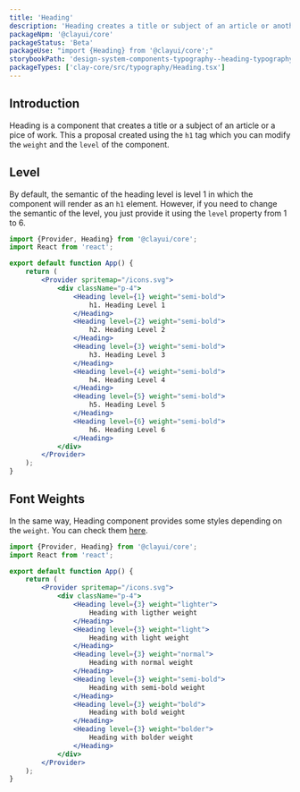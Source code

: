```yaml
---
title: 'Heading'
description: 'Heading creates a title or subject of an article or another piece of written work.'
packageNpm: '@clayui/core'
packageStatus: 'Beta'
packageUse: "import {Heading} from '@clayui/core';"
storybookPath: 'design-system-components-typography--heading-typography'
packageTypes: ['clay-core/src/typography/Heading.tsx']
---
```


## Introduction

Heading is a component that creates a title or a subject of an article or a pice of work. This a proposal created using the `h1` tag which you can modify the `weight` and the `level` of the component.

## Level

By default, the semantic of the heading level is level 1 in which the component will render as an `h1` element. However, if you need to change the semantic of the level, you just provide it using the `level` property from 1 to 6.

```jsx preview
import {Provider, Heading} from '@clayui/core';
import React from 'react';

export default function App() {
	return (
		<Provider spritemap="/icons.svg">
			<div className="p-4">
				<Heading level={1} weight="semi-bold">
					h1. Heading Level 1
				</Heading>
				<Heading level={2} weight="semi-bold">
					h2. Heading Level 2
				</Heading>
				<Heading level={3} weight="semi-bold">
					h3. Heading Level 3
				</Heading>
				<Heading level={4} weight="semi-bold">
					h4. Heading Level 4
				</Heading>
				<Heading level={5} weight="semi-bold">
					h5. Heading Level 5
				</Heading>
				<Heading level={6} weight="semi-bold">
					h6. Heading Level 6
				</Heading>
			</div>
		</Provider>
	);
}
```

## Font Weights

In the same way, Heading component provides some styles depending on the `weight`. You can check them [here](/docs/css/text#css-text-weights).

```jsx preview
import {Provider, Heading} from '@clayui/core';
import React from 'react';

export default function App() {
	return (
		<Provider spritemap="/icons.svg">
			<div className="p-4">
				<Heading level={3} weight="lighter">
					Heading with ligther weight
				</Heading>
				<Heading level={3} weight="light">
					Heading with light weight
				</Heading>
				<Heading level={3} weight="normal">
					Heading with normal weight
				</Heading>
				<Heading level={3} weight="semi-bold">
					Heading with semi-bold weight
				</Heading>
				<Heading level={3} weight="bold">
					Heading with bold weight
				</Heading>
				<Heading level={3} weight="bolder">
					Heading with bolder weight
				</Heading>
			</div>
		</Provider>
	);
}
```
